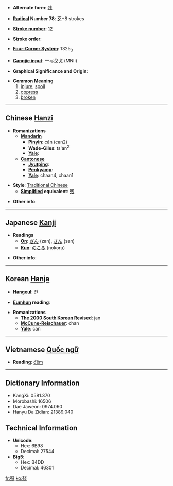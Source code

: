 * '''Alternate form''': [[残]]

* '''[[Wiktionary:Chinese radical index| Radical]] Number 78''': [[Wiktionary:Chinese radical index 歹|歹]]+8 strokes

* '''[[Wiktionary:Chinese total strokes index|Stroke number]]''': [[Wiktionary:Chinese total strokes index 12|12]]

* '''Stroke order''': 

* '''[[Wiktionary:Chinese four corner index|Four-Corner System]]''': 1325<sub>3</sub>

* '''[[Wiktionary:Chinese Cangjie index|Cangjie input]]''': 一弓戈戈 (MNII)

* '''Graphical Significance and Origin''': 

* '''Common Meaning'''
*#[[injure]], [[spoil]]
*# [[oppress]]
*# [[broken]]

----

== Chinese [[Hanzi]] ==

* '''Romanizations'''
** '''[[Mandarin]]'''
*** '''[[Pinyin]]''': cán (can2)
*** '''[[Wade-Giles]]''': ts'an<sup>2</sup>
*** '''[[Yale]]''': 
** '''[[Cantonese]]'''
*** '''[[Jyutping]]''':
*** '''[[Penkyamp]]''': 
*** '''[[Yale]]''': chaan4, chaan1

* '''Style''': [[Traditional Chinese]] 
** '''[[Simplified Chinese|Simplified]] equivalent''': [[残]]

* '''Other info''': 

----

== Japanese [[Kanji]] ==

* '''Readings'''
** '''[[On]]''': [[ざん]] (zan), [[さん]] (san)
** '''[[Kun]]''': [[のこる]] (nokoru)

* '''Other info''':  

----

== Korean [[Hanja]] ==

* '''[[Hangeul]]''': [[잔]]

* '''[[Eumhun]] reading''': 

* '''Romanizations'''
** '''[[The 2000 South Korean Revised Romanization|The 2000 South Korean Revised]]''': jan
** '''[[McCune-Reischauer]]''': chan
** '''[[Yale]]''': can


----

== Vietnamese [[Quốc ngữ]] ==

* '''Reading''': [[đêm]]

----

== Dictionary Information ==

* KangXi: 0581.370
* Morobashi: 16506
* Dae Jaweon: 0974.060
* Hanyu Da Zidian: 21389.040

== Technical Information ==

* '''Unicode''':
** Hex: 6B98
** Decimal: 27544
* '''Big5''':
** Hex: B4DD
** Decimal: 46301

[[fr:殘]]
[[ko:殘]]